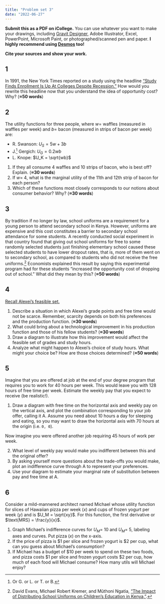 ```yaml
---
title: "Problem set 3"
date: "2022-06-27"
---
```



**Submit this as a PDF on iCollege.** You can use whatever you want to make your drawings, including [Gravit Designer](https://gravit.io/), Adobe Illustrator, Excel, PowerPoint, Microsoft Paint, or photographed/scanned pen and paper. **I highly recommend using [Desmos](https://www.desmos.com/) too!**

**Cite your sources and show your work.**


## 1

In 1991, the New York Times reported on a study using the headline ["Study Finds Enrollment Is Up At Colleges Despite Recession."](http://www.nytimes.com/1991/12/28/us/study-finds-enrollment-is-up-at-colleges-despite-recession.html) How would you rewrite this headline now that you understand the idea of opportunity cost? Why? (**≈50 words**)


## 2

The utility functions for three people, where $w =$ waffles (measured in waffles per week) and $b =$ bacon (measured in strips of bacon per week) are:

- R. Swanson: $U_S = 5w + 3b$
- J.[^jerry] Gergich: $U_G = 0.2wb$
- L. Knope: $U_K = \sqrt{wb}$

1. If they all consume 4 waffles and 10 strips of bacon, who is best off? Explain. (**≈30 words**)
2. If $w =$ 4, what is the marginal utility of the 11th and 12th strip of bacon for each person?
3. Which of these functions most closely corresponds to our notions about consumer behavior? Why? (**≈30 words**)

[^jerry]: Or G. or L. or T. or B.

## 3

By tradition if no longer by law, school uniforms are a requirement for a young person to attend secondary school in Kenya. However, uniforms are expensive and this cost constitutes a barrier to secondary school attendance for some students. A recently conducted social experiment in that country found that giving out school uniforms for free to some randomly selected students just finishing elementary school caused these selected students to have lower dropout rates, that is, more of them went on to secondary school, as compared to students who did not receive the free uniforms.[^kenya] Economists explained this result by saying this experimental program had for these students "increased the opportunity cost of dropping out of school." What did they mean by this? (**≈50 words**)

[^kenya]: David Evans, Michael Robert Kremer, and Mũthoni Ngatia, ["The Impact of Distributing School Uniforms on Children's Education in Kenya,"](http://documents.worldbank.org/curated/en/311551491549236505/The-impact-of-distributing-school-uniforms-on-children-s-education-in-Kenya).


## 4

[Recall Alexei's feasible set.](https://www.core-econ.org/espp/book/text/04.html#figure-4-11) 

1. Describe a situation in which Alexei's grade points and free time would not be scarce. Remember, scarcity depends on both his preferences and the production function. (**≈30 words**)
2. What could bring about a technological improvement in his production function and those of his fellow students? (**≈30 words**)
3. Draw a diagram to illustrate how this improvement would affect the feasible set of grades and study hours.
4. Analyze what might happen to Alexei's choice of study hours. What might your choice be? How are those choices determined? (**≈50 words**)


## 5

Imagine that you are offered at job at the end of your degree program that requires you to work for 40 hours per week. This would leave you with 128 hours of free time per week. Estimate the weekly pay that you expect to receive (be realistic!).

1. Draw a diagram with free time on the horizontal axis and weekly pay on the vertical axis, and plot the combination corresponding to your job offer, calling it A. Assume you need about 10 hours a day for sleeping and eating, so you may want to draw the horizontal axis with 70 hours at the origin (i.e. `0, 0`).

Now imagine you were offered another job requiring 45 hours of work per week.

2. What level of weekly pay would make you indifferent between this and the original offer?
1. By asking yourself more questions about the trade-offs you would make, plot an indifference curve through A to represent your preferences.
1. Use your diagram to estimate your marginal rate of substitution between pay and free time at A.


## 6

Consider a mild-mannered architect named Michael whose utility function for slices of Hawaiian pizza per week ($x$) and cups of frozen yogurt per week ($y$) and is $U_M = \sqrt{xy}$. For this function, the first derivative or $\text{MRS} = \frac{y}{x}$.

1. Graph Michael's indifference curves for $U_M =$ 10 and $U_M =$ 5, labeling axes and curves. Put pizza ($x$) on the x-axis. 
1. If the price of pizza is <span>$1</span> per slice and frozen yogurt is <span>$2</span> per cup, what can you guess about Michael's consumption?
1. If Michael has a budget of <span>$10</span> per week to spend on these two foods, and pizza costs <span>$1</span> per slice and frozen yogurt costs <span>$2</span> per cup, how much of each food will Michael consume? How many utils will Michael enjoy?

